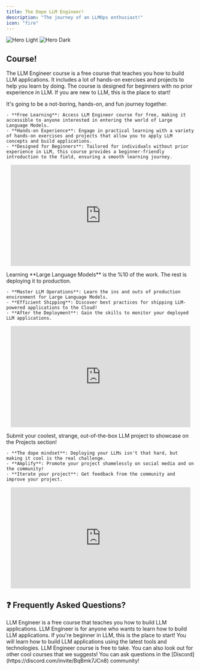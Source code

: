 ```yaml
---
title: The Dope LLM Engineer!
description: "The journey of an LLMOps enthusiast!"
icon: "fire"
---
```


<img
  className="block dark:hidden"
  src="/images/neom.jpg"
  alt="Hero Light"
/>
<img
  className="hidden dark:block"
  src="/images/neom.jpg"
  alt="Hero Dark"
/>

## Course!

The LLM Engineer course is a free course that teaches you how to build LLM applications. 
It includes a lot of hands-on exercises and projects to help you learn by doing. 
The course is designed for beginners with no prior experience in LLM. 
If you are new to LLM, this is the place to start!


<Steps titleSize="h2">
  <Step title="☄️ Learn">
    It's going to be a not-boring, hands-on, and fun journey together.

    - **Free Learning**: Access LLM Engineer course for free, making it accessible to anyone interested in entering the world of Large Language Models.
    - **Hands-on Experience**: Engage in practical learning with a variety of hands-on exercises and projects that allow you to apply LLM concepts and build applications.
    - **Designed for Beginners**: Tailored for individuals without prior experience in LLM, this course provides a beginner-friendly introduction to the field, ensuring a smooth learning journey.

  <p align="center">
    <iframe src="https://giphy.com/embed/xjQfDCSRr2jkH3SPab" width="480" height="270" frameBorder="0" class="giphy-embed" allowFullScreen></iframe>
  </p>
  </Step>
  <Step title="🚀 Deploy">
    Learning **Large Language Models** is the %10 of the work. The rest is deploying it to production.

    - **Master LLM Operations**: Learn the ins and outs of production environment for Large Language Models.
    - **Efficient Shipping**: Discover best practices for shipping LLM-powered applications to the Cloud!
    - **After the Deployment**: Gain the skills to monitor your deployed LLM applications.
  <p align="center">
    <iframe src="https://giphy.com/embed/mi6DsSSNKDbUY" width="480" height="270" frameBorder="0" class="giphy-embed" allowFullScreen></iframe>
  </p>
  </Step>
<Step title="🕷️ Showcase" >
  Submit your coolest, strange, out-of-the-box LLM project to showcase on the Projects section! 

    - **The dope mindset**: Deploying your LLMs isn't that hard, but making it cool is the real challenge.
    - **Amplify**: Promote your project shamelessly on social media and on the community!
    - **Iterate your project**: Get feedback from the community and improve your project.

  <p align="center">
    <iframe src="https://giphy.com/embed/2Ga8aj2mbUFK8" width="480" height="270" frameBorder="0" class="giphy-embed" allowFullScreen></iframe>
  </p>
</Step>
</Steps>

## ❓ Frequently Asked Questions?

<AccordionGroup>
   <Accordion title="What is LLM Engineer?">
   LLM Engineer is a free course that teaches you how to build LLM applications.
   </Accordion>
   
   <Accordion title="Who is LLM Engineer for?">
    LLM Engineer is for anyone who wants to learn how to build LLM applications. If you're beginner in LLM, this is the place to start!
   </Accordion>
   
   <Accordion title="What will I learn in LLM Engineer?">
    You will learn how to build LLM applications using the latest tools and technologies.
   </Accordion>

   <Accordion title="How much does LLM Engineer cost?">
    LLM Engineer course is free to take. You can also look out for other cool courses that we suggests!
   </Accordion>

   <Accordion title="What if I need help during the course?">
   You can ask questions in the [Discord](https://discord.com/invite/BqBmk7JCn8) community! 
   </Accordion>









